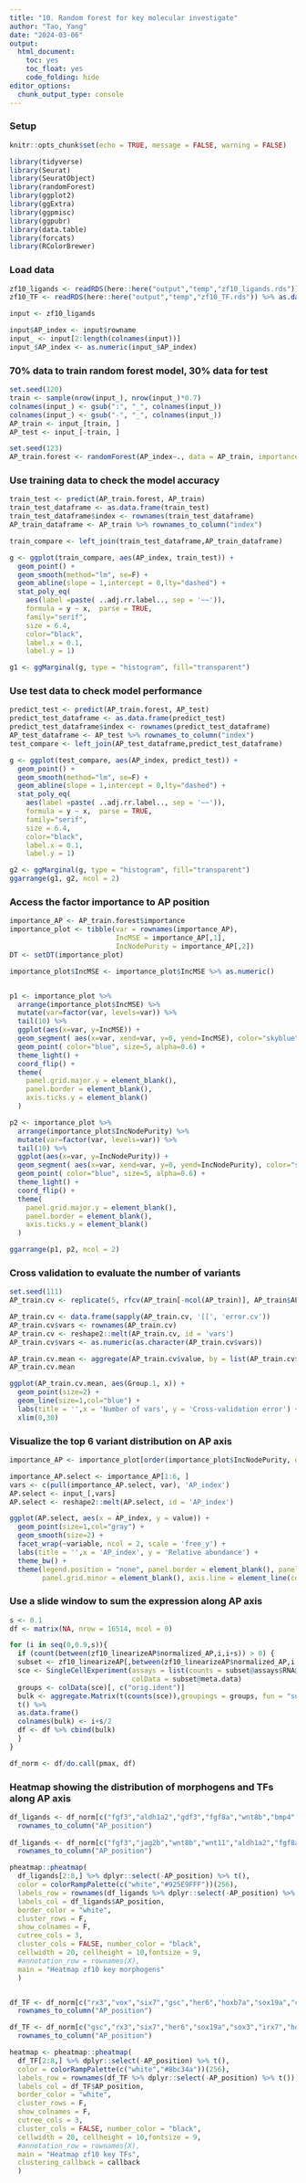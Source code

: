 ```yaml
---
title: "10. Random forest for key molecular investigate"
author: "Tao, Yang"
date: "2024-03-06"
output: 
  html_document: 
    toc: yes
    toc_float: yes
    code_folding: hide
editor_options: 
  chunk_output_type: console
---
```

### Setup

```r
knitr::opts_chunk$set(echo = TRUE, message = FALSE, warning = FALSE)
```

```r
library(tidyverse)
library(Seurat)
library(SeuratObject)
library(randomForest)
library(ggplot2)
library(ggExtra)
library(ggpmisc)
library(ggpubr)
library(data.table)
library(forcats)
library(RColorBrewer)
```

### Load data
```r
zf10_ligands <- readRDS(here::here("output","temp","zf10_ligands.rds")) %>% as.data.frame()
zf10_TF <- readRDS(here::here("output","temp","zf10_TF.rds")) %>% as.data.frame()
```

```r
input <- zf10_ligands

input$AP_index <- input$rowname
input_ <- input[2:length(colnames(input))]
input_$AP_index <- as.numeric(input_$AP_index)
```

### 70% data to train random forest model, 30% data for test
```r
set.seed(120)
train <- sample(nrow(input_), nrow(input_)*0.7)
colnames(input_) <- gsub(":", "_", colnames(input_)) 
colnames(input_) <- gsub("-", "_", colnames(input_)) 
AP_train <- input_[train, ]
AP_test <- input_[-train, ]

set.seed(123)
AP_train.forest <- randomForest(AP_index~., data = AP_train, importance = TRUE)
```

### Use training data to check the model accuracy
```r
train_test <- predict(AP_train.forest, AP_train)
train_test_dataframe <- as.data.frame(train_test)
train_test_dataframe$index <- rownames(train_test_dataframe)
AP_train_dataframe <- AP_train %>% rownames_to_column("index")

train_compare <- left_join(train_test_dataframe,AP_train_dataframe)

g <- ggplot(train_compare, aes(AP_index, train_test)) + 
  geom_point() + 
  geom_smooth(method="lm", se=F) +
  geom_abline(slope = 1,intercept = 0,lty="dashed") +
  stat_poly_eq(
    aes(label =paste( ..adj.rr.label.., sep = '~~')),
    formula = y ~ x,  parse = TRUE,
    family="serif",
    size = 6.4,
    color="black",
    label.x = 0.1, 
    label.y = 1)

g1 <- ggMarginal(g, type = "histogram", fill="transparent")
```

### Use test data to check model performance
```r
predict_test <- predict(AP_train.forest, AP_test)
predict_test_dataframe <- as.data.frame(predict_test)
predict_test_dataframe$index <- rownames(predict_test_dataframe)
AP_test_dataframe <- AP_test %>% rownames_to_column("index")
test_compare <- left_join(AP_test_dataframe,predict_test_dataframe)

g <- ggplot(test_compare, aes(AP_index, predict_test)) + 
  geom_point() + 
  geom_smooth(method="lm", se=F) +
  geom_abline(slope = 1,intercept = 0,lty="dashed") +
  stat_poly_eq(
    aes(label =paste( ..adj.rr.label.., sep = '~~')),
    formula = y ~ x,  parse = TRUE,
    family="serif",
    size = 6.4,
    color="black",
    label.x = 0.1, 
    label.y = 1)

g2 <- ggMarginal(g, type = "histogram", fill="transparent")
ggarrange(g1, g2, ncol = 2)
```

### Access the factor importance to AP position
```r
importance_AP <- AP_train.forest$importance
importance_plot <- tibble(var = rownames(importance_AP), 
                          IncMSE = importance_AP[,1],
                          IncNodePurity = importance_AP[,2])
DT <- setDT(importance_plot)

importance_plot$IncMSE <- importance_plot$IncMSE %>% as.numeric()


p1 <- importance_plot %>% 
  arrange(importance_plot$IncMSE) %>% 
  mutate(var=factor(var, levels=var)) %>%
  tail(10) %>%
  ggplot(aes(x=var, y=IncMSE)) +
  geom_segment( aes(x=var, xend=var, y=0, yend=IncMSE), color="skyblue") +
  geom_point( color="blue", size=5, alpha=0.6) +
  theme_light() +
  coord_flip() +
  theme(
    panel.grid.major.y = element_blank(),
    panel.border = element_blank(),
    axis.ticks.y = element_blank()
  )

p2 <- importance_plot %>% 
  arrange(importance_plot$IncNodePurity) %>% 
  mutate(var=factor(var, levels=var)) %>%
  tail(10) %>%
  ggplot(aes(x=var, y=IncNodePurity)) +
  geom_segment( aes(x=var, xend=var, y=0, yend=IncNodePurity), color="skyblue") +
  geom_point( color="blue", size=5, alpha=0.6) +
  theme_light() +
  coord_flip() +
  theme(
    panel.grid.major.y = element_blank(),
    panel.border = element_blank(),
    axis.ticks.y = element_blank()
  )

ggarrange(p1, p2, ncol = 2)
```

### Cross validation to evaluate the number of variants
```r
set.seed(111)
AP_train.cv <- replicate(5, rfcv(AP_train[-ncol(AP_train)], AP_train$AP_index, cv.fold = 5, step = 0.8), simplify = FALSE)

AP_train.cv <- data.frame(sapply(AP_train.cv, '[[', 'error.cv'))
AP_train.cv$vars <- rownames(AP_train.cv)
AP_train.cv <- reshape2::melt(AP_train.cv, id = 'vars')
AP_train.cv$vars <- as.numeric(as.character(AP_train.cv$vars))

AP_train.cv.mean <- aggregate(AP_train.cv$value, by = list(AP_train.cv$vars), FUN = mean)
AP_train.cv.mean

ggplot(AP_train.cv.mean, aes(Group.1, x)) +
  geom_point(size=2) +
  geom_line(size=1,col="blue") +
  labs(title = '',x = 'Number of vars', y = 'Cross-validation error') + 
  xlim(0,30)
```

### Visualize the top 6 variant distribution on AP axis
```r
importance_AP <- importance_plot[order(importance_plot$IncNodePurity, decreasing = TRUE), ]

importance_AP.select <- importance_AP[1:6, ]
vars <- c(pull(importance_AP.select, var), 'AP_index')
AP.select <- input_[,vars]
AP.select <- reshape2::melt(AP.select, id = 'AP_index')

ggplot(AP.select, aes(x = AP_index, y = value)) +
  geom_point(size=1,col="gray") +
  geom_smooth(size=2) +
  facet_wrap(~variable, ncol = 2, scale = 'free_y') +
  labs(title = '',x = 'AP_index', y = 'Relative abundance') +
  theme_bw() + 
  theme(legend.position = "none", panel.border = element_blank(), panel.grid.major = element_blank(),
        panel.grid.minor = element_blank(), axis.line = element_line(colour = "black"))

```

### Use a slide window to sum the expression along AP axis
```r
s <- 0.1
df <- matrix(NA, nrow = 16514, ncol = 0)

for (i in seq(0,0.9,s)){
  if (count(between(zf10_linearizeAP$normalized_AP,i,i+s)) > 0) {
  subset <- zf10_linearizeAP[,between(zf10_linearizeAP$normalized_AP,i,i+s)]
  sce <- SingleCellExperiment(assays = list(counts = subset@assays$RNA@counts), 
                              colData = subset@meta.data)
  groups <- colData(sce)[, c("orig.ident")]
  bulk <- aggregate.Matrix(t(counts(sce)),groupings = groups, fun = "sum") %>%
  t() %>%
  as.data.frame()
  colnames(bulk) <- i+s/2
  df <- df %>% cbind(bulk)
  }
}

df_norm <- df/do.call(pmax, df)
```

### Heatmap showing the distribution of morphogens and TFs along AP axis
```r
df_ligands <- df_norm[c("fgf3","aldh1a2","gdf3","fgf8a","wnt8b","bmp4","wnt5b","jag2b","bmp7a","wnt11"),] %>% t() %>% as.data.frame() %>% 
  rownames_to_column("AP_position")
  
df_ligands <- df_norm[c("fgf3","jag2b","wnt8b","wnt11","aldh1a2","fgf8a","wnt5b","gdf3","bmp4","bmp7a"),] %>% t() %>% as.data.frame() %>% 
  rownames_to_column("AP_position")

pheatmap::pheatmap(
  df_ligands[2:8,] %>% dplyr::select(-AP_position) %>% t(),
  color = colorRampPalette(c("white","#925E9FFF"))(256),
  labels_row = rownames(df_ligands %>% dplyr::select(-AP_position) %>% t()),
  labels_col = df_ligands$AP_position,
  border_color = "white", 
  cluster_rows = F,
  show_colnames = F,
  cutree_cols = 3, 
  cluster_cols = FALSE, number_color = "black",
  cellwidth = 20, cellheight = 10,fontsize = 9,
  #annotation_row = rownames(X),
  main = "Heatmap zf10 key morphogens"
  )


df_TF <- df_norm[c("rx3","vox","six7","gsc","her6","hoxb7a","sox19a","cdx4","irx7","sox3"),] %>% t() %>% as.data.frame() %>% 
  rownames_to_column("AP_position")

df_TF <- df_norm[c("gsc","rx3","six7","her6","sox19a","sox3","irx7","hoxb7a","cdx4","vox"),] %>% t() %>% as.data.frame() %>% 
  rownames_to_column("AP_position")

heatmap <- pheatmap::pheatmap(
  df_TF[2:8,] %>% dplyr::select(-AP_position) %>% t(),
  color = colorRampPalette(c("white","#8bc34a"))(256),
  labels_row = rownames(df_TF %>% dplyr::select(-AP_position) %>% t()),
  labels_col = df_TF$AP_position,
  border_color = "white", 
  cluster_rows = F,
  show_colnames = F,
  cutree_cols = 3, 
  cluster_cols = FALSE, number_color = "black",
  cellwidth = 20, cellheight = 10,fontsize = 9,
  #annotation_row = rownames(X),
  main = "Heatmap zf10 key TFs",
  clustering_callback = callback
  )
```
